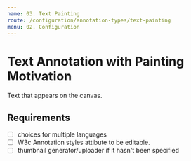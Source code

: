 ```yaml
---
name: 03. Text Painting
route: /configuration/annotation-types/text-painting
menu: 02. Configuration
---
```


# Text Annotation with Painting Motivation

Text that appears on the canvas.

## Requirements

- [ ] choices for multiple languages
- [ ] W3c Annotation styles attibute to be editable.
- [ ] thumbnail generator/uploader if it hasn't been specified
